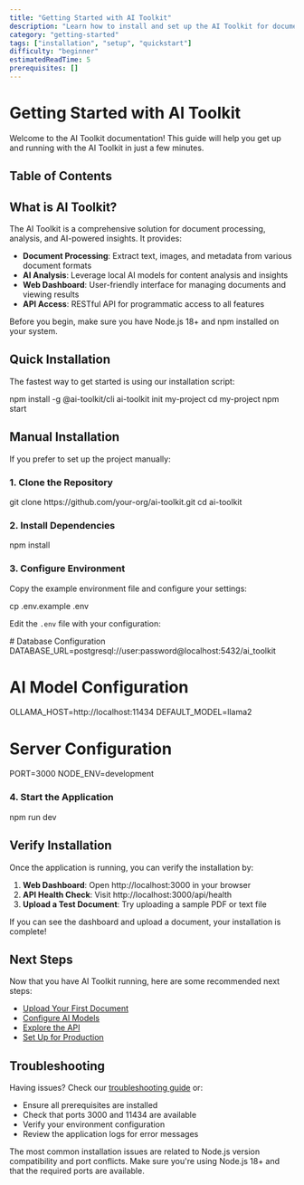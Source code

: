 ```yaml
---
title: "Getting Started with AI Toolkit"
description: "Learn how to install and set up the AI Toolkit for document processing and analysis."
category: "getting-started"
tags: ["installation", "setup", "quickstart"]
difficulty: "beginner"
estimatedReadTime: 5
prerequisites: []
---
```


# Getting Started with AI Toolkit

Welcome to the AI Toolkit documentation! This guide will help you get up and running with the AI Toolkit in just a few minutes.

## Table of Contents

## What is AI Toolkit?

The AI Toolkit is a comprehensive solution for document processing, analysis, and AI-powered insights. It provides:

- **Document Processing**: Extract text, images, and metadata from various document formats
- **AI Analysis**: Leverage local AI models for content analysis and insights
- **Web Dashboard**: User-friendly interface for managing documents and viewing results
- **API Access**: RESTful API for programmatic access to all features

<Callout type="info" title="Prerequisites">
Before you begin, make sure you have Node.js 18+ and npm installed on your system.
</Callout>

## Quick Installation

The fastest way to get started is using our installation script:

<CodeBlock language="bash" title="Quick Install">
npm install -g @ai-toolkit/cli
ai-toolkit init my-project
cd my-project
npm start
</CodeBlock>

## Manual Installation

If you prefer to set up the project manually:

### 1. Clone the Repository

<CodeBlock language="bash">
git clone https://github.com/your-org/ai-toolkit.git
cd ai-toolkit
</CodeBlock>

### 2. Install Dependencies

<CodeBlock language="bash">
npm install
</CodeBlock>

### 3. Configure Environment

Copy the example environment file and configure your settings:

<CodeBlock language="bash">
cp .env.example .env
</CodeBlock>

Edit the `.env` file with your configuration:

<CodeBlock language="bash" title=".env">
# Database Configuration
DATABASE_URL=postgresql://user:password@localhost:5432/ai_toolkit

# AI Model Configuration
OLLAMA_HOST=http://localhost:11434
DEFAULT_MODEL=llama2

# Server Configuration
PORT=3000
NODE_ENV=development
</CodeBlock>

### 4. Start the Application

<CodeBlock language="bash">
npm run dev
</CodeBlock>

## Verify Installation

Once the application is running, you can verify the installation by:

1. **Web Dashboard**: Open http://localhost:3000 in your browser
2. **API Health Check**: Visit http://localhost:3000/api/health
3. **Upload a Test Document**: Try uploading a sample PDF or text file

<Callout type="success" title="Success!">
If you can see the dashboard and upload a document, your installation is complete!
</Callout>

## Next Steps

Now that you have AI Toolkit running, here are some recommended next steps:

- [Upload Your First Document](/getting-started/first-document)
- [Configure AI Models](/guides/ai-integration/model-setup)
- [Explore the API](/api-reference/overview)
- [Set Up for Production](/guides/deployment/production)

## Troubleshooting

Having issues? Check our [troubleshooting guide](/resources/troubleshooting) or:

- Ensure all prerequisites are installed
- Check that ports 3000 and 11434 are available
- Verify your environment configuration
- Review the application logs for error messages

<Callout type="warning" title="Common Issues">
The most common installation issues are related to Node.js version compatibility and port conflicts. Make sure you're using Node.js 18+ and that the required ports are available.
</Callout>